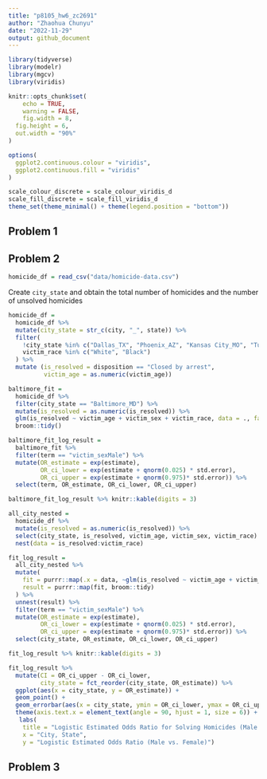 ```yaml
---
title: "p8105_hw6_zc2691"
author: "Zhaohua Chunyu"
date: "2022-11-29"
output: github_document
---
```


```r
library(tidyverse)
library(modelr)
library(mgcv)
library(viridis)

knitr::opts_chunk$set(
	echo = TRUE,
	warning = FALSE,
	fig.width = 8, 
  fig.height = 6,
  out.width = "90%"
)

options(
  ggplot2.continuous.colour = "viridis",
  ggplot2.continuous.fill = "viridis"
)

scale_colour_discrete = scale_colour_viridis_d
scale_fill_discrete = scale_fill_viridis_d
theme_set(theme_minimal() + theme(legend.position = "bottom"))
```

## Problem 1



## Problem 2
```r
homicide_df = read_csv("data/homicide-data.csv")
```

Create `city_state` and obtain the total number of homicides and the number of unsolved homicides

```r
homicide_df = 
  homicide_df %>% 
  mutate(city_state = str_c(city, "_", state)) %>% 
  filter(
    !city_state %in% c("Dallas_TX", "Phoenix_AZ", "Kansas City_MO", "Tulsa_AL"),
    victim_race %in% c("White", "Black")
  ) %>% 
  mutate (is_resolved = disposition == "Closed by arrest",
          victim_age = as.numeric(victim_age))
```

```r
baltimore_fit = 
  homicide_df %>% 
  filter(city_state == "Baltimore_MD") %>%
  mutate(is_resolved = as.numeric(is_resolved)) %>% 
  glm(is_resolved ~ victim_age + victim_sex + victim_race, data = ., family = "binomial") %>% 
  broom::tidy()  

baltimore_fit_log_result = 
  baltimore_fit %>% 
  filter(term == "victim_sexMale") %>% 
  mutate(OR_estimate = exp(estimate),
         OR_ci_lower = exp(estimate + qnorm(0.025) * std.error),
         OR_ci_upper = exp(estimate + qnorm(0.975)* std.error)) %>% 
  select(term, OR_estimate, OR_ci_lower, OR_ci_upper)  

baltimore_fit_log_result %>% knitr::kable(digits = 3)
```


```r
all_city_nested = 
  homicide_df %>% 
  mutate(is_resolved = as.numeric(is_resolved)) %>% 
  select(city_state, is_resolved, victim_age, victim_sex, victim_race) %>% 
  nest(data = is_resolved:victim_race)

fit_log_result = 
  all_city_nested %>% 
  mutate(
    fit = purrr::map(.x = data, ~glm(is_resolved ~ victim_age + victim_sex + victim_race, data = .x, family = "binomial")),
    result = purrr::map(fit, broom::tidy)
  ) %>% 
  unnest(result) %>% 
  filter(term == "victim_sexMale") %>% 
  mutate(OR_estimate = exp(estimate),
         OR_ci_lower = exp(estimate + qnorm(0.025) * std.error),
         OR_ci_upper = exp(estimate + qnorm(0.975)* std.error)) %>% 
  select(city_state, OR_estimate, OR_ci_lower, OR_ci_upper)  

fit_log_result %>% knitr::kable(digits = 3)
```

```r
fit_log_result %>% 
  mutate(CI = OR_ci_upper - OR_ci_lower,
         city_state = fct_reorder(city_state, OR_estimate)) %>% 
  ggplot(aes(x = city_state, y = OR_estimate)) +
  geom_point() +
  geom_errorbar(aes(x = city_state, ymin = OR_ci_lower, ymax = OR_ci_upper))+
  theme(axis.text.x = element_text(angle = 90, hjust = 1, size = 6)) +
   labs(
    title = "Logistic Estimated Odds Ratio for Solving Homicides (Male vs. Female) for Each City with 95% CI",
    x = "City, State",
    y = "Logistic Estimated Odds Ratio (Male vs. Female)")
```




## Problem 3



